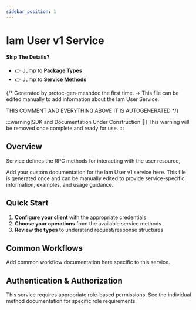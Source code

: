 ```yaml
---
sidebar_position: 1
---
```


# Iam User v1 Service

#### Skip The Details?
- 👉 Jump to **[Package Types](/docs/api-reference/iam/user/v1/type)**
- 👉 Jump to **[Service Methods](/docs/api-reference/iam/user/v1/service)**

{/*
Generated by protoc-gen-meshdoc the first time.
-> This file can be edited manually to add information about the Iam User Service.

THIS COMMENT AND EVERYTHING ABOVE IT IS AUTOGENERATED
*/}

:::warning[SDK and Documentation Under Construction 🚧]
This warning will be removed once complete and ready for use.
:::

## Overview

Service defines the RPC methods for interacting with the user resource,

Add your custom documentation for the Iam User v1 service here.
This file is generated once and can be manually edited to provide
service-specific information, examples, and usage guidance.

## Quick Start

1. **Configure your client** with the appropriate credentials
2. **Choose your operations** from the available service methods
3. **Review the types** to understand request/response structures

## Common Workflows

Add common workflow documentation here specific to this service.

## Authentication & Authorization

This service requires appropriate role-based permissions. 
See the individual method documentation for specific role requirements.